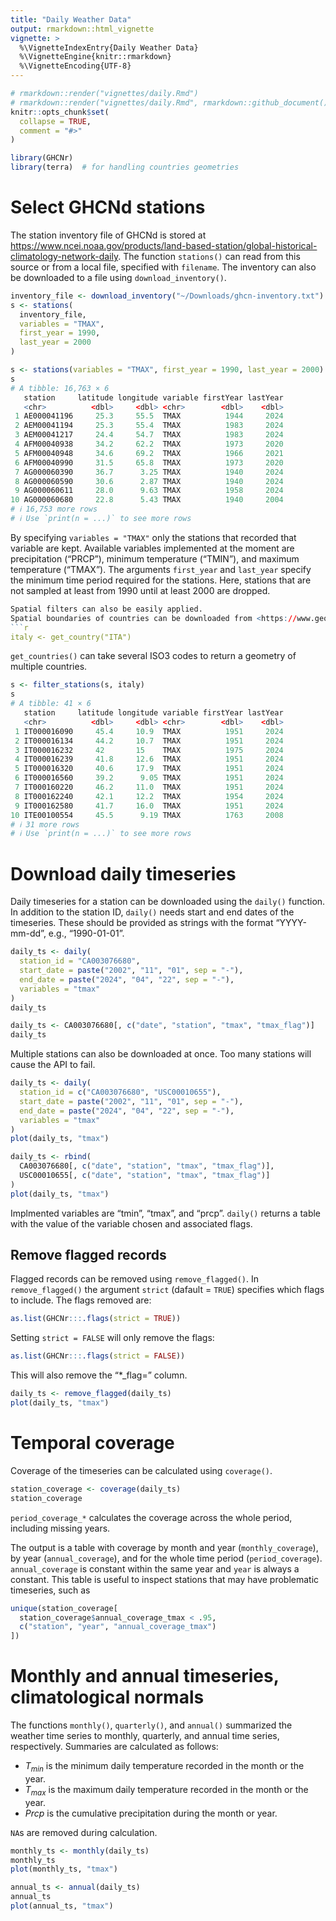```yaml
---
title: "Daily Weather Data"
output: rmarkdown::html_vignette
vignette: >
  %\VignetteIndexEntry{Daily Weather Data}
  %\VignetteEngine{knitr::rmarkdown}
  %\VignetteEncoding{UTF-8}
---
```


```r
# rmarkdown::render("vignettes/daily.Rmd")
# rmarkdown::render("vignettes/daily.Rmd", rmarkdown::github_document())
knitr::opts_chunk$set(
  collapse = TRUE,
  comment = "#>"
)
```

```r
library(GHCNr)
library(terra)  # for handling countries geometries
```

# Select GHCNd stations

The station inventory file of GHCNd is stored at <https://www.ncei.noaa.gov/products/land-based-station/global-historical-climatology-network-daily>.
The function `stations()` can read from this source or from a local file, specified with `filename`.
The inventory can also be downloaded to a file using `download_inventory()`.

```r
inventory_file <- download_inventory("~/Downloads/ghcn-inventory.txt")
s <- stations(
  inventory_file,
  variables = "TMAX",
  first_year = 1990,
  last_year = 2000
)
```

```r
s <- stations(variables = "TMAX", first_year = 1990, last_year = 2000)
s
# A tibble: 16,763 × 6
   station     latitude longitude variable firstYear lastYear
   <chr>          <dbl>     <dbl> <chr>        <dbl>    <dbl>
 1 AE000041196     25.3     55.5  TMAX          1944     2024
 2 AEM00041194     25.3     55.4  TMAX          1983     2024
 3 AEM00041217     24.4     54.7  TMAX          1983     2024
 4 AFM00040938     34.2     62.2  TMAX          1973     2020
 5 AFM00040948     34.6     69.2  TMAX          1966     2021
 6 AFM00040990     31.5     65.8  TMAX          1973     2020
 7 AG000060390     36.7      3.25 TMAX          1940     2024
 8 AG000060590     30.6      2.87 TMAX          1940     2024
 9 AG000060611     28.0      9.63 TMAX          1958     2024
10 AG000060680     22.8      5.43 TMAX          1940     2004
# ℹ 16,753 more rows
# ℹ Use `print(n = ...)` to see more rows
```

By specifying `variables = "TMAX"` only the stations that recorded that variable are kept.
Available variables implemented at the moment are precipitation ("PRCP"), minimum temperature ("TMIN"), and maximum temperature ("TMAX").
The arguments `first_year` and `last_year` specify the minimum time period required for the stations.
Here, stations that are not sampled at least from 1990 until at least 2000 are dropped.
```r

Spatial filters can also be easily applied.
Spatial boundaries of countries can be downloaded from <https://www.geoboundaries.org/> using the `get_countr(couuntry_code = ...)` function, where `country_code` is the ISO3 code.
```r
italy <- get_country("ITA")
```

`get_countries()` can take several ISO3 codes to return a geometry of multiple countries.

```r
s <- filter_stations(s, italy)
s
# A tibble: 41 × 6
   station     latitude longitude variable firstYear lastYear
   <chr>          <dbl>     <dbl> <chr>        <dbl>    <dbl>
 1 IT000016090     45.4     10.9  TMAX          1951     2024
 2 IT000016134     44.2     10.7  TMAX          1951     2024
 3 IT000016232     42       15    TMAX          1975     2024
 4 IT000016239     41.8     12.6  TMAX          1951     2024
 5 IT000016320     40.6     17.9  TMAX          1951     2024
 6 IT000016560     39.2      9.05 TMAX          1951     2024
 7 IT000160220     46.2     11.0  TMAX          1951     2024
 8 IT000162240     42.1     12.2  TMAX          1954     2024
 9 IT000162580     41.7     16.0  TMAX          1951     2024
10 ITE00100554     45.5      9.19 TMAX          1763     2008
# ℹ 31 more rows
# ℹ Use `print(n = ...)` to see more rows
```

# Download daily timeseries

Daily timeseries for a station can be downloaded using the `daily()` function.
In addition to the station ID, `daily()` needs start and end dates of the timeseries.
These should be provided as strings with the format "YYYY-mm-dd", e.g., "1990-01-01".

```r
daily_ts <- daily(
  station_id = "CA003076680",
  start_date = paste("2002", "11", "01", sep = "-"),
  end_date = paste("2024", "04", "22", sep = "-"),
  variables = "tmax"
)
daily_ts
```

```r
daily_ts <- CA003076680[, c("date", "station", "tmax", "tmax_flag")]
daily_ts
```

Multiple stations can also be downloaded at once.
Too many stations will cause the API to fail.
```r
daily_ts <- daily(
  station_id = c("CA003076680", "USC00010655"),
  start_date = paste("2002", "11", "01", sep = "-"),
  end_date = paste("2024", "04", "22", sep = "-"),
  variables = "tmax"
)
plot(daily_ts, "tmax")
```
```r
daily_ts <- rbind(
  CA003076680[, c("date", "station", "tmax", "tmax_flag")],
  USC00010655[, c("date", "station", "tmax", "tmax_flag")]
)
plot(daily_ts, "tmax")
```

Implmented variables are "tmin", "tmax", and "prcp".
`daily()` returns a table with the value of the variable chosen and associated flags.

## Remove flagged records

Flagged records can be removed using `remove_flagged()`.
In `remove_flagged()` the argument `strict` (dafault = `TRUE`) specifies which flags to include.
The flags removed are:
```r
as.list(GHCNr:::.flags(strict = TRUE))
```
Setting `strict = FALSE` will only remove the flags:
```r
as.list(GHCNr:::.flags(strict = FALSE))
```

This will also remove the "*_flag=" column.
```r
daily_ts <- remove_flagged(daily_ts)
plot(daily_ts, "tmax")
```

# Temporal coverage
Coverage of the timeseries can be calculated using `coverage()`.
```r
station_coverage <- coverage(daily_ts)
station_coverage
```
`period_coverage_*` calculates the coverage across the whole period, including missing years.

The output is a table with coverage by month and year (`monthly_coverage`), by year (`annual_coverage`), and for the whole time period (`period_coverage`).
`annual_coverage` is constant within the same year and `year` is always a constant.
This table is useful to inspect stations that may have problematic timeseries, such as 
```r
unique(station_coverage[
  station_coverage$annual_coverage_tmax < .95,
  c("station", "year", "annual_coverage_tmax")
])
```

# Monthly and annual timeseries, climatological normals

The functions `monthly()`, `quarterly()`, and `annual()` summarized the weather time series to monthly, quarterly, and annual time series, respectively.
Summaries are calculated as follows:

  - $T_{min}$ is the minimum daily temperature recorded in the month or the year.
  - $T_{max}$ is the maximum daily temperature recorded in the month or the year.
  - $Prcp$ is the cumulative precipitation during the month or year.

`NA`s are removed during calculation.


```r
monthly_ts <- monthly(daily_ts)
monthly_ts
plot(monthly_ts, "tmax")
```

```r
annual_ts <- annual(daily_ts)
annual_ts
plot(annual_ts, "tmax")
```
